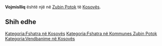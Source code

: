 {{Fshat në 
 | Emri                = Vojmislliq
 | EmriAlt                = 
 | NAME_SHORT_FORM=      
 | NAME_GENERIC=      
 | NAME_SORT_NAME_RO=      VOJMISLLIQ
 | FULL_NAME_RO = Vojmislliq
 | FULL_NAME_ND_RO=Vojmislliq
 | SORT_NAME_RG=VOJMISLLIQ
 | FULL_NAME_RG=Vojmislliq
 | FULL_NAME_ND_RG=Vojmislliq
 | SRP_NAME_SHORT_FORM=      
 | SRP_NAME_GENERIC=      
 | SRP_NAME_SORT_NAME_RO=      
 | SRP_FULL_NAME_RO = 
 | SRP_FULL_NAME_ND_RO=
 | SRP_SORT_NAME_RG=
 | SRP_FULL_NAME_RG=
 | SRP_FULL_NAME_ND_RG=
 | Emri (Rasa dhanore) = 
 | Figura              = 
 | Shteti              = Kosovo
 | Komuna              = Zubin Potok
 | Kodi postar         = 
 | Sipërfaqja          = 

 | Popullsia           = 

 | Regj. i popullsisë  = 
 | Dend. e popullsisë  = 
 | Faqja zyrtare       = 
 <!--- Koordinatat ----> 
 | Gjerësia            = 42.9825
 | Gjatësia            = 20.708056
 | Lartësia            = 
}}
'''Vojmislliq''' është një [[]] në [[Zubin Potok]] të [[Kosovës]].

<!-- == Gjeografia == -->
<!-- == Historia == -->
<!-- == Demografia == -->
== Shih edhe ==
{{Komuna Zubin Potok}}
{{Kosovo-Administrata-Cung}}

[[Kategoria:Fshatra në Kosovës]]
[[Kategoria:Fshatra në Kommunes Zubin Potok]]
[[Kategoria:Vendbanime në Kosovës]]